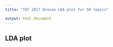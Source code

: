 ```yaml
---
title: "TEF 2017 Bronze LDA plot for 50 topics"

output: html_document
---
```


## LDA plot
<head>
  <meta http-equiv="Content-Type" content="text/html; charset=utf-8">
  <title>Bronze TEF 2017 LDAvis</title>
  <script src="bronze_ldavis/d3.v3.js"></script>
  <script src="bronze_ldavis/ldavis.js"></script>
  <link rel="stylesheet" type="text/css" href="bronze_ldavis/lda.css">
</head>

<body>
  <div id = "lda"></div>
  <script>
    var vis = new LDAvis("#lda", "bronze_ldavis/lda.json");
  </script>
</body>